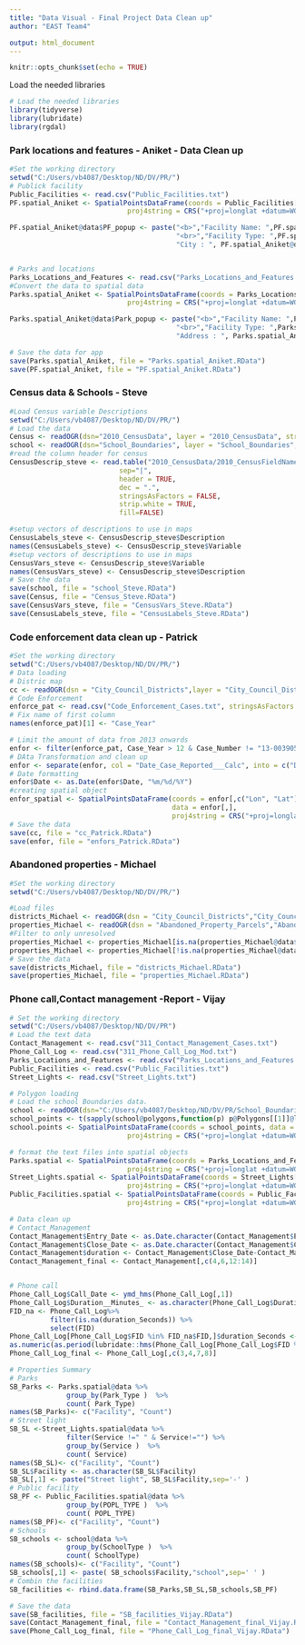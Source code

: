---
title: "Data Visual - Final Project Data Clean up"
author: "EAST Team4"

output: html_document
---

```{r setup, include=FALSE}
knitr::opts_chunk$set(echo = TRUE)
```

Load the needed libraries

```{r}
# Load the needed libraries
library(tidyverse)
library(lubridate)
library(rgdal)
```


### Park locations and features -  Aniket -  Data Clean up 

```{r}
#Set the working directory 
setwd("C:/Users/vb4087/Desktop/ND/DV/PR/")
# Publick facility
Public_Facilities <- read.csv("Public_Facilities.txt")
PF.spatial_Aniket <- SpatialPointsDataFrame(coords = Public_Facilities[,c("Lon","Lat")], data = Public_Facilities,
                             proj4string = CRS("+proj=longlat +datum=WGS84"))

PF.spatial_Aniket@data$PF_popup <- paste("<b>","Facility Name: ",PF.spatial_Aniket@data$POPL_NAME,
                                         "<br>","Facility Type: ",PF.spatial_Aniket@data$POPL_TYPE,"<br>",
                                         "City : ", PF.spatial_Aniket@data$POPL_CITY, sep ="")


# Parks and locations
Parks_Locations_and_Features <- read.csv("Parks_Locations_and_Features.txt") 
#Convert the data to spatial data
Parks.spatial_Aniket <- SpatialPointsDataFrame(coords = Parks_Locations_and_Features[,c("Lon","Lat")], data = Parks_Locations_and_Features,
                             proj4string = CRS("+proj=longlat +datum=WGS84"))

Parks.spatial_Aniket@data$Park_popup <- paste("<b>","Facility Name: ",Parks.spatial_Aniket@data$Park_Name,
                                         "<br>","Facility Type: ",Parks.spatial_Aniket@data$Park_Type,"<br>",
                                         "Address : ", Parks.spatial_Aniket@data$Address, sep ="")

# Save the data for app
save(Parks.spatial_Aniket, file = "Parks.spatial_Aniket.RData")
save(PF.spatial_Aniket, file = "PF.spatial_Aniket.RData")
```

### Census data & Schools - Steve
```{r}
#Load Census variable Descriptions
setwd("C:/Users/vb4087/Desktop/ND/DV/PR/")
# Load the data
Census <- readOGR(dsn="2010_CensusData", layer = "2010_CensusData", stringsAsFactors = FALSE) 
school <- readOGR(dsn="School_Boundaries", layer = "School_Boundaries", stringsAsFactors = FALSE) 
#read the column header for census
CensusDescrip_steve <- read.table("2010_CensusData/2010_CensusFieldNamesMod.txt",
                           sep="|",
                           header = TRUE,
                           dec = ".",
                           stringsAsFactors = FALSE,
                           strip.white = TRUE,
                           fill=FALSE)

#setup vectors of descriptions to use in maps
CensusLabels_steve <- CensusDescrip_steve$Description
names(CensusLabels_steve) <- CensusDescrip_steve$Variable  
#setup vectors of descriptions to use in maps
CensusVars_steve <- CensusDescrip_steve$Variable
names(CensusVars_steve) <- CensusDescrip_steve$Description  
# Save the data
save(school, file = "school_Steve.RData")
save(Census, file = "Census_Steve.RData")
save(CensusVars_steve, file = "CensusVars_Steve.RData")
save(CensusLabels_steve, file = "CensusLabels_Steve.RData")

```

### Code enforcement data clean up - Patrick 

```{r}
#Set the working directory 
setwd("C:/Users/vb4087/Desktop/ND/DV/PR/")
# Data loading
# Distric map
cc <- readOGR(dsn = "City_Council_Districts",layer = "City_Council_Districts")
# Code Enforcement
enforce_pat <- read.csv("Code_Enforcement_Cases.txt", stringsAsFactors = F)
# Fix name of first column
names(enforce_pat)[1] <- "Case_Year"

# Limit the amount of data from 2013 onwards
enfor <- filter(enforce_pat, Case_Year > 12 & Case_Number != "13-0039052")
# DAta Transformation and clean up
enfor <- separate(enfor, col = "Date_Case_Reported___Calc", into = c("Date", "Time"), sep =  " ")
# Date formatting 
enfor$Date <- as.Date(enfor$Date, "%m/%d/%Y")
#creating spatial object
enfor_spatial <- SpatialPointsDataFrame(coords = enfor[,c("Lon", "Lat")],
                                        data = enfor[,],
                                        proj4string = CRS("+proj=longlat +datum=WGS84"))
# Save the data
save(cc, file = "cc_Patrick.RData")
save(enfor, file = "enfors_Patrick.RData")

```

### Abandoned properties - Michael

```{r}
#Set the working directory 
setwd("C:/Users/vb4087/Desktop/ND/DV/PR/")

#Load files
districts_Michael <- readOGR(dsn = "City_Council_Districts","City_Council_Districts", stringsAsFactors = F)
properties_Michael <- readOGR(dsn = "Abandoned_Property_Parcels","Abandoned_Property_Parcels", stringsAsFactors = F)
#Filter to only unresolved
properties_Michael <- properties_Michael[is.na(properties_Michael@data$Outcome_St),]
properties_Michael <- properties_Michael[!is.na(properties_Michael@data$Code_Enfor),]
# Save the data
save(districts_Michael, file = "districts_Michael.RData")
save(properties_Michael, file = "properties_Michael.RData")
```



### Phone call,Contact management -Report - Vijay

```{r}
# Set the working directory
setwd("C:/Users/vb4087/Desktop/ND/DV/PR")
# Load the text data
Contact_Management <- read.csv("311_Contact_Management_Cases.txt")
Phone_Call_Log <- read.csv("311_Phone_Call_Log_Mod.txt")
Parks_Locations_and_Features <- read.csv("Parks_Locations_and_Features.txt") # Aniket
Public_Facilities <- read.csv("Public_Facilities.txt")
Street_Lights <- read.csv("Street_Lights.txt")

# Polygon loading
# Load the school Boundaries data.
school <- readOGR(dsn="C:/Users/vb4087/Desktop/ND/DV/PR/School_Boundaries", layer = "School_Boundaries", stringsAsFactors = FALSE) 
school_points <- t(sapply(school@polygons,function(p) p@Polygons[[1]]@labpt) )
school.points <- SpatialPointsDataFrame(coords = school_points, data = school@data,
                             proj4string = CRS("+proj=longlat +datum=WGS84"))

# format the text files into spatial objects
Parks.spatial <- SpatialPointsDataFrame(coords = Parks_Locations_and_Features[,c("Lon","Lat")], data = Parks_Locations_and_Features,
                             proj4string = CRS("+proj=longlat +datum=WGS84"))
Street_Lights.spatial <- SpatialPointsDataFrame(coords = Street_Lights[,c("Lon","Lat")], data = Street_Lights,
                             proj4string = CRS("+proj=longlat +datum=WGS84"))
Public_Facilities.spatial <- SpatialPointsDataFrame(coords = Public_Facilities[,c("Lon","Lat")], data = Public_Facilities,
                             proj4string = CRS("+proj=longlat +datum=WGS84"))

# Data clean up
# Contact_Management
Contact_Management$Entry_Date <- as.Date.character(Contact_Management$Entry_Date___Calc) # Date formating
Contact_Management$Close_Date <- as.Date.character(Contact_Management$Close_Date___Calc)
Contact_Management$duration <- Contact_Management$Close_Date-Contact_Management$Entry_Date # duration
Contact_Management_final <- Contact_Management[,c(4,6,12:14)]  


# Phone call
Phone_Call_Log$Call_Date <- ymd_hms(Phone_Call_Log[,1]) 
Phone_Call_Log$Duration__Minutes_ <- as.character(Phone_Call_Log$Duration__Minutes_)
FID_na <- Phone_Call_Log%>%
          filter(is.na(duration_Seconds)) %>%
          select(FID)
Phone_Call_Log[Phone_Call_Log$FID %in% FID_na$FID,]$duration_Seconds <- 
as.numeric(as.period(lubridate::hms(Phone_Call_Log[Phone_Call_Log$FID %in% FID_na$FID,]$Duration__Minutes_), unit = "sec"))
Phone_Call_Log_final <- Phone_Call_Log[,c(3,4,7,8)]

# Properties Summary
# Parks
SB_Parks <- Parks.spatial@data %>% 
              group_by(Park_Type )  %>%
              count( Park_Type)
names(SB_Parks)<- c("Facility", "Count")
# Street light
SB_SL <-Street_Lights.spatial@data %>% 
              filter(Service !=" " & Service!="") %>%
              group_by(Service )  %>%
              count( Service) 
names(SB_SL)<- c("Facility", "Count")
SB_SL$Facility <- as.character(SB_SL$Facility)
SB_SL[,1] <- paste("Street light", SB_SL$Facility,sep='-' )
# Public facility
SB_PF <- Public_Facilities.spatial@data %>% 
              group_by(POPL_TYPE )  %>%
              count( POPL_TYPE) 
names(SB_PF)<- c("Facility", "Count")
# Schools
SB_schools <- school@data %>% 
              group_by(SchoolType )  %>%
              count( SchoolType) 
names(SB_schools)<- c("Facility", "Count")
SB_schools[,1] <- paste( SB_schools$Facility,"school",sep=' ' )
# Combin the facilities
SB_facilities <- rbind.data.frame(SB_Parks,SB_SL,SB_schools,SB_PF)

# Save the data
save(SB_facilities, file = "SB_facilities_Vijay.RData")
save(Contact_Management_final, file = "Contact_Management_final_Vijay.RData")
save(Phone_Call_Log_final, file = "Phone_Call_Log_final_Vijay.RData")
```




